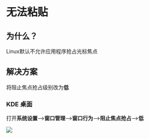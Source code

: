 # 无法粘贴

## 为什么？

Linux默认不允许应用程序抢占光标焦点

## 解决方案

将阻止焦点抢占级别改为**低**


### KDE 桌面

打开**系统设置**-->**窗口管理**-->**窗口行为**-->**阻止焦点抢占**-->**低**

<Image src="/problem/linux/unfocused/unfocused-light.gif" />
